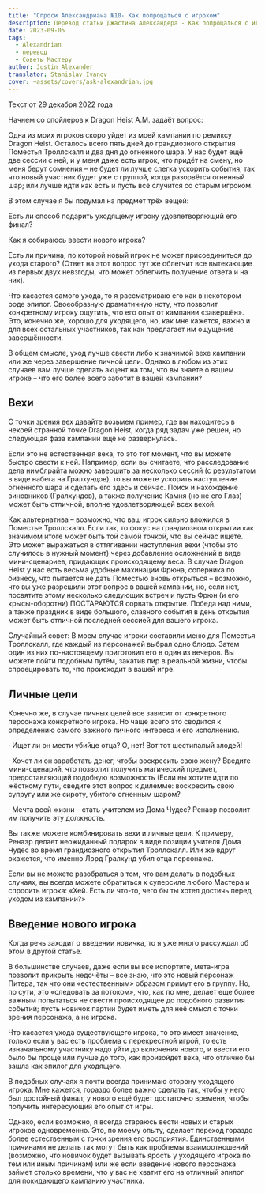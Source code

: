 ```yaml
---
title: "Спроси Александриана №10- Как попрощаться с игроком"
description: Перевод статьи Джастина Александера - Как попрощаться с игроком
date: 2023-09-05
tags:
  - Alexandrian
  - перевод
  - Советы Мастеру
author: Justin Alexander
translator: Stanislav Ivanov
cover: ~assets/covers/ask-alexandrian.jpg
---
```

Текст  от 29 декабря 2022 года

Начнем со спойлеров к Dragon Heist
A.M. задаёт вопрос:

Одна из моих игроков скоро уйдет из моей кампании по ремиксу Dragon Heist. Осталось всего пять дней до грандиозного открытия Поместья Троллскалл и два дня до огненного шара. У нас будет ещё две сессии с ней, и у меня даже есть игрок, что придёт на смену, но меня берут сомнения – не будет ли лучше слегка ускорить события, так что новый участник будет уже с группой, когда разорвётся огненный шар; или лучше идти как есть и пусть всё случится со старым игроком.

В этом случае я бы подумал на предмет трёх вещей:

Есть ли способ подарить уходящему игроку удовлетворяющий его финал?

Как я собираюсь ввести нового игрока?

Есть ли причина, по которой новый игрок не может присоединиться до ухода старого? (Ответ на этот вопрос тут же облегчит все вытекающие из первых двух невзгоды, что может облегчить получение ответа и на них).

Что касается самого ухода, то я рассматриваю его как в некотором роде эпилог. Своеобразную драматичную ноту, что позволит конкретному игроку ощутить, что его опыт от кампании «завершён». Это, конечно же, хорошо для уходящего, но, как мне кажется, важно и для всех остальных участников, так как предлагает им ощущение завершённости.

В общем смысле, уход лучше свести либо к значимой вехе кампании или же через завершение личной цели. Однако в любом из этих случаев вам лучше сделать акцент на том, что вы знаете о вашем игроке – что его более всего заботит в вашей кампании?

## Вехи
С точки зрения вех давайте возьмем пример, где вы находитесь в некоей странной точке Dragon Heist, когда ряд задач уже решен, но следующая фаза кампании ещё не развернулась.

Если это не естественная веха, то это тот момент, что вы можете быстро свести к ней. Например, если вы считаете, что расследование дела нимблрайта можно завершить за несколько сессий (с результатом в виде набега на Гралхундов), то вы можете ускорить наступление огненного шара и сделать его здесь и сейчас. Поиск и нахождение виновников (Гралхундов), а также получение Камня (но не его Глаз) может быть отличной, вполне удовлетворяющей всех вехой.

Как альтернатива – возможно, что ваш игрок сильно вложился в Поместье Троллскалл. Если так, то фокус на грандиозном открытии как значимом итоге может быть той самой точкой, что вы сейчас ищете. Это может выражаться в оттягивании наступления вехи (чтобы это случилось в нужный момент) через добавление осложнений в виде мини-сценариев, придающих происходящему веса. В случае Dragon Heist у нас есть весьма удобные махинации Фрюна, соперника по бизнесу, что пытается не дать Поместью вновь открыться – возможно, что вы уже разрешили этот вопрос в вашей кампании, но, если нет, посвятите этому несколько следующих встреч и пусть Фрюн (и его крысы-оборотни) ПОСТАРАЮТСЯ сорвать открытие. Победа над ними, а также праздник в виде большого, славного события в день открытия может быть отличной последней сессией для вашего игрока.

Случайный совет: В моем случае игроки составили меню для Поместья Троллскалл, где каждый из персонажей выбрал одно блюдо. Затем один из них по-настоящему приготовил его в один из вечеров. Вы можете пойти подобным путём, закатив пир в реальной жизни, чтобы спроецировать то, что происходит в вашей игре.

## Личные цели
Конечно же, в случае личных целей все зависит от конкретного персонажа конкретного игрока. Но чаще всего это сводится к определению самого важного личного интереса и его исполнению.

· Ищет ли он мести убийце отца? О, нет! Вот тот шестипалый злодей!

· Хочет ли он заработать денег, чтобы воскресить свою жену? Введите мини-сценарий, что позволит получить магический предмет, предоставляющий подобную возможность (Если вы хотите идти по жёсткому пути, сведите этот вопрос к дилемме: воскресить свою супругу или же сироту, убитого огненным шаром?

· Мечта всей жизни – стать учителем из Дома Чудес? Ренаэр позволит им получить эту должность.

Вы также можете комбинировать вехи и личные цели. К примеру, Ренаэр делает неожиданный подарок в виде позиции учителя Дома Чудес во время грандиозного открытия Троллскалл. Или же вдруг окажется, что именно Лорд Гралхунд убил отца персонажа.

Если вы не можете разобраться в том, что вам делать в подобных случаях, вы всегда можете обратиться к суперсиле любого Мастера и спросить игрока: «Хей. Есть ли что-то, чего бы ты хотел достичь перед уходом из кампании?»

## Введение нового игрока
Когда речь заходит о введении новичка, то я уже много рассуждал об этом в другой статье.

В большинстве случаев, даже если вы все испортите, мета-игра позволит прикрыть недочёты – все знаю, что это новый персонаж Питера, так что они «естественным» образом примут его в группу. Но, по сути, это «следовать за потоком», что, как по мне, делает еще более важным попытаться не свести происходящее до подобного развития событий; пусть новичок партии будет иметь для неё смысл с точки зрения персонажа, а не игрока.

Что касается ухода существующего игрока, то это имеет значение, только если у вас есть проблема с перекрестной игрой, то есть изначальному участнику надо уйти до включения нового, и ввести его было бы проще или лучше до того, как произойдет веха, что отлично бы зашла как эпилог для уходящего.

В подобных случаях я почти всегда принимаю сторону уходящего игрока. Мне кажется, гораздо более важно сделать так, чтобы у него был достойный финал; у нового ещё будет достаточно времени, чтобы получить интересующий его опыт от игры.

Однако, если возможно, я всегда стараюсь вести новых и старых игроков одновременно. Это, по моему опыту, сделает переход гораздо более естественным с точки зрения его восприятия. Единственными причинами не делать так могут быть как проблемы взаимоотношений (возможно, что новичок будет вызывать ярость у уходящего игрока по тем или иным причинам) или же если введение нового персонажа займет столько времени, что у вас не хватит его на отличный эпилог для покидающего кампанию участника.